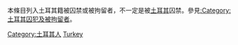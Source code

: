 本條目列入土耳其籍被囚禁或被拘留者，不一定是被[[土耳其|土耳其]]囚禁。參見[[:Category:土耳其囚犯及被拘留者|:Category:土耳其囚犯及被拘留者]]。

[[Category:土耳其人|Category:土耳其人]]
[[Category:依國籍劃分的囚犯及被拘留者|Turkey]]